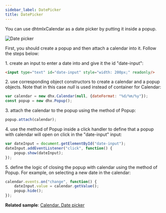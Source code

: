 ```yaml
---
sidebar_label: DatePicker
title: DatePicker
---          
```


You can use dhtmlxCalendar as a date picker by putting it inside a popup. 

![Date picker](./../assets/calendar/date_picker.png)

First, you should create a popup and then attach a calendar into it. Follow the steps below:

1\. create an input to enter a date into and give it the id "date-input":

~~~html
<input type="text" id="date-input" style="width: 200px;" readonly/>
~~~

2\. use corresponding object constructors to create a calendar and a popup objects. Note that in this case *null* is used instead of container for Calendar:

~~~js
var calendar = new dhx.Calendar(null, {dateFormat: "%d/%m/%y"});
const popup = new dhx.Popup();
~~~

3\. attach the calendar to the popup using the [](popup/api/popup_attach_method.md) method of Popup:

~~~js
popup.attach(calendar);
~~~

4\. use the [](popup/api/popup_show_method.md) method of Popup inside a click handler to define that a popup with calendar will open on click in the "date-input" input:

~~~js
var dateInput = document.getElementById("date-input");
dateInput.addEventListener("click", function() {
	popup.show(dateInput);
});
~~~

5\. define the logic of closing the popup with calendar using the [](../popup/api/popup_hide_method.md) method of Popup. For example, on selecting a new date in the calendar:

~~~js
calendar.events.on("change", function() {
	dateInput.value = calendar.getValue();
	popup.hide();
});
~~~

**Related sample**: [Calendar. Date picker](https://snippet.dhtmlx.com/mj7jr6ro)